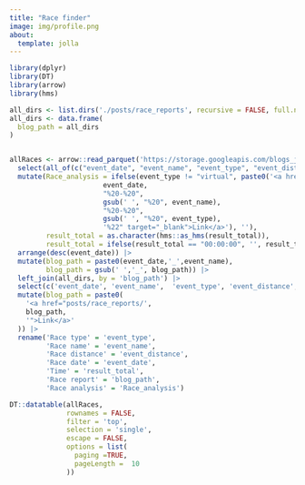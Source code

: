 ```yaml
---
title: "Race finder"
image: img/profile.png
about:
  template: jolla
---
```


```r

library(dplyr)
library(DT)
library(arrow)
library(hms)

all_dirs <- list.dirs('./posts/race_reports', recursive = FALSE, full.names = FALSE)
all_dirs <- data.frame(
  blog_path = all_dirs
)


allRaces <- arrow::read_parquet('https://storage.googleapis.com/blogs_josa/sport/parquets/main_dataset.parquet') |>
  select(all_of(c("event_date", "event_name", "event_type", "event_distance", "result_total"))) |>
  mutate(Race_analysis = ifelse(event_type != "virtual", paste0('<a href="https://asjblog.shinyapps.io/race_shiny/?_inputs_&selector=%22',
                       event_date,
                       "%20-%20",
                       gsub(' ', "%20", event_name),
                       "%20-%20",
                       gsub(' ', "%20", event_type),
                       '%22" target="_blank">Link</a>'), ''),
         result_total = as.character(hms::as_hms(result_total)),
         result_total = ifelse(result_total == "00:00:00", '', result_total)) |>
  arrange(desc(event_date)) |>
  mutate(blog_path = paste0(event_date,'_',event_name),
         blog_path = gsub(' ','_', blog_path)) |>
  left_join(all_dirs, by = 'blog_path') |>
  select(c('event_date', 'event_name',  'event_type', 'event_distance', "result_total", 'blog_path', 'Race_analysis',)) |>
  mutate(blog_path = paste0(
    '<a href="posts/race_reports/',
    blog_path,
    '">Link</a>'
  )) |>
  rename('Race type' = 'event_type',
         'Race name' = 'event_name',
         'Race distance' = 'event_distance',
         'Race date' = 'event_date',
         'Time' = 'result_total',
         'Race report' = 'blog_path',
         'Race analysis' = 'Race_analysis')

DT::datatable(allRaces,
              rownames = FALSE,
              filter = 'top',
              selection = 'single',
              escape = FALSE,
              options = list(
                paging =TRUE,
                pageLength =  10
              ))
```
